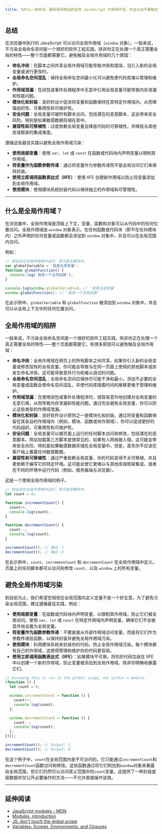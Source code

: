 ```yaml
---
title: 为什么一般来说，最好保持网站的全局 JavaScript 作用域不变，并且永远不要触及它？
---
```


## 总结

在浏览器中执行的 JavaScript 可以访问全局作用域（`window` 对象）。一般来说，不污染全局命名空间是一个很好的软件工程实践，除非你正在处理一个真正需要全局的特性——整个页面都需要它。避免触及全局作用域的几个原因：

* **命名冲突**：在脚本之间共享全局作用域可能导致冲突和错误，当引入新的全局变量或进行更改时。
* **全局命名空间混乱**：保持全局命名空间最小化可以避免使代码库难以管理和维护。
* **作用域泄漏**：在闭包或事件处理程序中无意中引用全局变量可能导致内存泄漏和性能问题。
* **模块化和封装**：良好的设计促进将变量和函数保持在其特定作用域内，从而增强组织性、可重用性和可维护性。
* **安全问题**：全局变量可被所有脚本访问，包括潜在的恶意脚本，这会带来安全风险，特别是如果敏感数据存储在其中。
* **兼容性和可移植性**：过度依赖全局变量会降低代码的可移植性，并降低与其他库或框架的集成难度。

遵循这些最佳实践以避免全局作用域污染：

* **使用局部变量**：使用 `var`、`let` 或 `const` 在函数或代码块内声明变量以限制其作用域。
* **将变量作为函数参数传递**：通过将变量作为参数传递而不是全局访问它们来保持封装。
* **使用立即调用函数表达式（IIFE）**：使用 IIFE 创建新作用域以防止将变量添加到全局作用域。
* **使用模块**：使用模块系统封装代码以保持独立的作用域和可管理性。

***

## 什么是全局作用域？

在浏览器中，全局作用域是顶级上下文，变量、函数和对象可以从代码中的任何位置访问。全局作用域由 `window` 对象表示。在任何函数或代码块（即不在任何模块内）之外声明的任何变量或函数都会添加到 `window` 对象中，并且可以在全局范围内访问。

例如：

```js
// 假设这在全局作用域中运行，而不是在模块中。
var globalVariable = '我是全局变量';
function globalFunction() {
  console.log('我是一个全局函数');
}

console.log(window.globalVariable); // '我是全局变量'
window.globalFunction(); // '我是一个全局函数'
```

在此示例中，`globalVariable` 和 `globalFunction` 被添加到 `window` 对象中，并且可以从全局上下文中的任何位置访问。

## 全局作用域的陷阱

一般来说，不污染全局命名空间是一个很好的软件工程实践，除非你正在处理一个真正需要全局的特性——整个页面都需要它。有很多原因可以避免触及全局作用域：

* **命名冲突**：全局作用域在网页上的所有脚本之间共享。如果你引入新的全局变量或修改现有的全局变量，你可能会导致与在同一页面上使用的其他脚本或库发生命名冲突。这可能导致意外行为和难以调试的问题。
* **全局命名空间混乱**：全局命名空间应保持尽可能干净和最小。添加不必要的全局变量或函数会使命名空间混乱，并使代码库随着时间的推移更难于管理和维护。
* **作用域泄漏**：在使用闭包或事件处理程序时，很容易意外地创建对全局变量的无意引用，从而导致内存泄漏和性能问题。通过完全避免全局变量，你可以防止这些类型的作用域泄漏。
* **模块化和封装**：良好软件设计原则之一是模块化和封装。通过将变量和函数保留在其各自的作用域内（例如，模块、函数或块作用域），你可以促进更好的代码组织、可重用性和可维护性。
* **安全问题**：全局变量可以被页面上运行的任何脚本访问和修改，包括潜在的恶意脚本。网站加载第三方脚本是很常见的，如果有人网络被入侵，这可能会带来安全风险，特别是如果敏感数据存储在全局变量中。但是，首先你不应该在客户端上暴露任何敏感数据。
* **兼容性和可移植性**：通过严重依赖全局变量，你的代码变得不太可移植，并且更依赖于编写它的特定环境。这可能会使它更难以与其他库或框架集成，或者在不同的环境中运行代码（例如，服务器端与浏览器）。

这是一个使用全局作用域的例子。

```js live
// 假设这在全局作用域中运行，而不是在模块中。
let count = 0;

function incrementCount() {
  count++;
  console.log(count);
}

function decrementCount() {
  count--;
  console.log(count);
}

incrementCount(); // 输出：1
decrementCount(); // 输出：0
```

在此示例中，`count`、`incrementCount` 和 `decrementCount` 在全局作用域中定义。页面上的任何脚本都可以访问和修改 `count`，以及 `window` 上的所有变量。

## 避免全局作用域污染

到目前为止，我们希望您相信在全局范围内定义变量不是一个好主意。为了避免污染全局范围，建议遵循最佳实践，例如：

* **使用局部变量**：在函数或代码块内声明变量，以限制其作用域，防止它们被全局访问。使用 `var`、`let` 或 `const` 在特定作用域内声明变量，确保它们不会被意外地设置为全局变量。
* **将变量作为函数参数传递**：不要直接从外部作用域访问变量，而是将它们作为参数传递给函数，以保持封装并避免全局作用域污染。
* **使用模块**：利用模块系统来封装你的代码，防止全局作用域污染。每个模块都有自己的作用域，这使得管理和维护你的代码更容易。
* **使用立即调用函数表达式（IIFE）**：如果模块不可用，将你的代码包装在 IIFE 中以创建一个新的作用域，防止变量被添加到全局作用域，除非你明确地暴露它们。

```js live
// Assuming this is run in the global scope, not within a module.
(function () {
  let count = 0;

  window.incrementCount = function () {
    count++;
    console.log(count);
  };

  window.decrementCount = function () {
    count--;
    console.log(count);
  };
})();

incrementCount(); // Output: 1
decrementCount(); // Output: 0
```

在这个例子中，`count`在全局范围内是不可访问的。它只能通过`incrementCount`和`decrementCount`函数访问和修改。这些函数通过将它们附加到`window`对象来暴露给全局范围，但它们仍然可以访问其父范围中的`count`变量。这提供了一种封装底层数据并仅公开必要操作的方法——不允许直接操作该值。

***

## 延伸阅读

* [JavaScript modules - MDN](https://developer.mozilla.org/en-US/docs/Web/JavaScript/Guide/Modules)
* [Modules, introduction](https://javascript.info/modules-intro)
* [JS: don't touch the global scope](https://lucybain.com/blog/2014/js-dont-touch-global-scope/)
* [Variables: Scopes, Environments, and Closures](https://exploringjs.com/es5/ch16.html)
